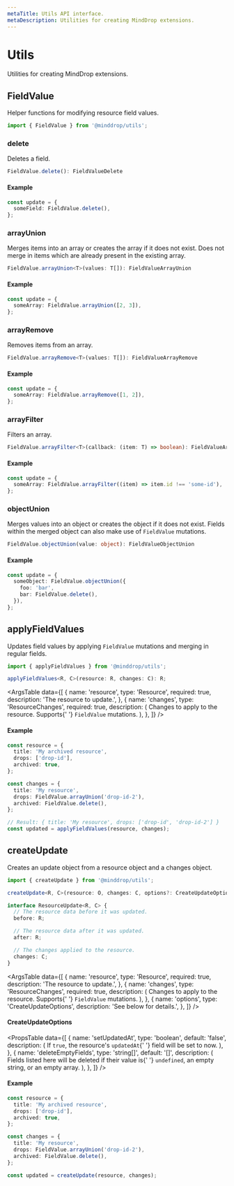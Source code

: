 ```yaml
---
metaTitle: Utils API interface.
metaDescription: Utilities for creating MindDrop extensions.
---
```


# Utils

<Description>Utilities for creating MindDrop extensions.</Description>

## FieldValue

Helper functions for modifying resource field values.

```ts
import { FieldValue } from '@minddrop/utils';
```

### delete

Deletes a field.

```ts
FieldValue.delete(): FieldValueDelete
```

#### Example

```ts
const update = {
  someField: FieldValue.delete(),
};
```

### arrayUnion

Merges items into an array or creates the array if it does not exist. Does not merge in items which are already present in the existing array.

```ts
FieldValue.arrayUnion<T>(values: T[]): FieldValueArrayUnion
```

#### Example

```ts
const update = {
  someArray: FieldValue.arrayUnion([2, 3]),
};
```

### arrayRemove

Removes items from an array.

```ts
FieldValue.arrayRemove<T>(values: T[]): FieldValueArrayRemove
```

#### Example

```ts
const update = {
  someArray: FieldValue.arrayRemove([1, 2]),
};
```

### arrayFilter

Filters an array.

```ts
FieldValue.arrayFilter<T>(callback: (item: T) => boolean): FieldValueArrayFilter
```

#### Example

```ts
const update = {
  someArray: FieldValue.arrayFilter((item) => item.id !== 'some-id'),
};
```

### objectUnion

Merges values into an object or creates the object if it does not exist. Fields within the merged object can also make use of `FieldValue` mutations.

```ts
FieldValue.objectUnion(value: object): FieldValueObjectUnion
```

#### Example

```ts
const update = {
  someObject: FieldValue.objectUnion({
    foo: 'bar',
    bar: FieldValue.delete(),
  }),
};
```

## applyFieldValues

Updates field values by applying `FieldValue` mutations and merging in regular fields.

```ts
import { applyFieldValues } from '@minddrop/utils';

applyFieldValues<R, C>(resource: R, changes: C): R;
```

<ArgsTable
  data={[
    {
      name: 'resource',
      type: 'Resource',
      required: true,
      description: 'The resource to update.',
    },
    {
      name: 'changes',
      type: 'ResourceChanges',
      required: true,
      description: (
        <span>
          Changes to apply to the resource. Supports{' '}
          <Code>FieldValue</Code> mutations.
        </span>
      ),
    },
  ]}
/>

#### Example

```ts
const resource = {
  title: 'My archived resource',
  drops: ['drop-id'],
  archived: true,
};

const changes = {
  title: 'My resource',
  drops: FieldValue.arrayUnion('drop-id-2'),
  archived: FieldValue.delete(),
};

// Result: { title: 'My resource', drops: ['drop-id', 'drop-id-2'] }
const updated = applyFieldValues(resource, changes);
```

## createUpdate

Creates an update object from a resource object and a changes object.

```ts
import { createUpdate } from '@minddrop/utils';

createUpdate<R, C>(resource: O, changes: C, options?: CreateUpdateOptions): ResourceUpdate<R, C>;

interface ResourceUpdate<R, C> {
  // The resource data before it was updated.
  before: R;

  // The resource data after it was updated.
  after: R;

  // The changes applied to the resource.
  changes: C;
}
```

<ArgsTable
  data={[
    {
      name: 'resource',
      type: 'Resource',
      required: true,
      description: 'The resource to update.',
    },
    {
      name: 'changes',
      type: 'ResourceChanges',
      required: true,
      description: (
        <span>
          Changes to apply to the resource. Supports{' '}
          <Code>FieldValue</Code> mutations.
        </span>
      ),
    },
    {
      name: 'options',
      type: 'CreateUpdateOptions',
      description: 'See below for details.',
    },
  ]}
/>

#### CreateUpdateOptions

<PropsTable
  data={[
    {
      name: 'setUpdatedAt',
      type: 'boolean',
      default: 'false',
      description: (
        <span>
          If <Code>true</Code>, the resource's <Code>updatedAt</Code>{' '}
          field will be set to now.
        </span>
      ),
    },
    {
      name: 'deleteEmptyFields',
      type: 'string[]',
      default: '[]',
      description: (
        <span>
          Fields listed here will be deleted if their value is{' '}
          <Code>undefined</Code>, an empty string, or an empty array.
        </span>
      ),
    },
  ]}
/>

#### Example

```ts
const resource = {
  title: 'My archived resource',
  drops: ['drop-id'],
  archived: true,
};

const changes = {
  title: 'My resource',
  drops: FieldValue.arrayUnion('drop-id-2'),
  archived: FieldValue.delete(),
};

const updated = createUpdate(resource, changes);
```
